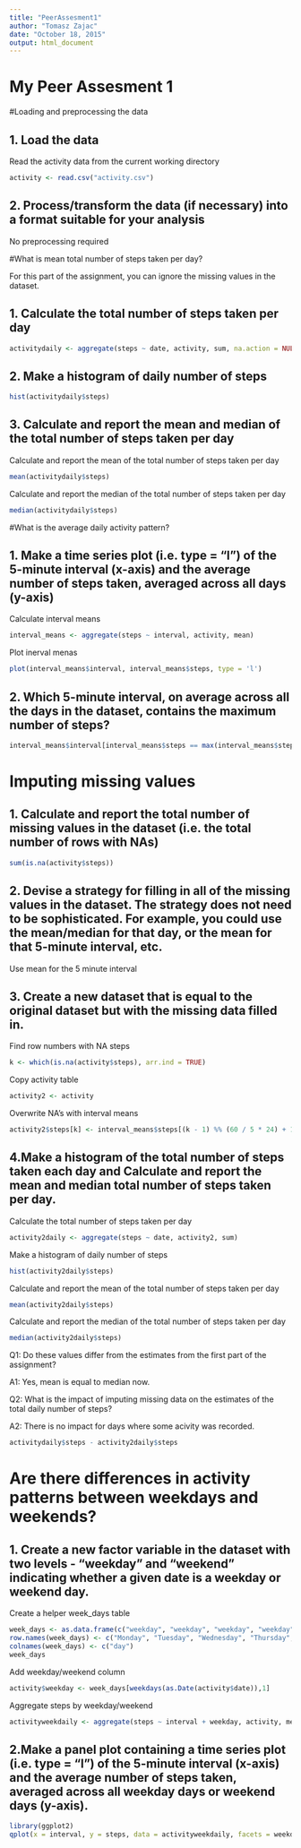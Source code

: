 ```yaml
---
title: "PeerAssesment1"
author: "Tomasz Zajac"
date: "October 18, 2015"
output: html_document
---
```


My Peer Assesment 1
=======================================

#Loading and preprocessing the data

## 1. Load the data

Read the activity data from the current working directory
```r
activity <- read.csv("activity.csv")
```

## 2. Process/transform the data (if necessary) into a format suitable for your analysis

No preprocessing required

#What is mean total number of steps taken per day?

For this part of the assignment, you can ignore the missing values in the dataset.

## 1. Calculate the total number of steps taken per day
```r
activitydaily <- aggregate(steps ~ date, activity, sum, na.action = NULL)
```

## 2. Make a histogram of daily number of steps
```r
hist(activitydaily$steps)
```

## 3. Calculate and report the mean and median of the total number of steps taken per day

Calculate and report the mean of the total number of steps taken per day
```r
mean(activitydaily$steps)
```

Calculate and report the median of the total number of steps taken per day
```r
median(activitydaily$steps)
```

#What is the average daily activity pattern?

## 1. Make a time series plot (i.e. type = "l") of the 5-minute interval (x-axis) and the average number of steps taken, averaged across all days (y-axis)

Calculate interval means
```r
interval_means <- aggregate(steps ~ interval, activity, mean)
```

Plot inerval menas 
```r
plot(interval_means$interval, interval_means$steps, type = 'l')
```

## 2. Which 5-minute interval, on average across all the days in the dataset, contains the maximum number of steps?
```r
interval_means$interval[interval_means$steps == max(interval_means$steps)]
```


# Imputing missing values

## 1. Calculate and report the total number of missing values in the dataset (i.e. the total number of rows with NAs)
```r
sum(is.na(activity$steps))
```

## 2. Devise a strategy for filling in all of the missing values in the dataset. The strategy does not need to be sophisticated. For example, you could use the mean/median for that day, or the mean for that 5-minute interval, etc.

Use mean for the 5 minute interval

## 3. Create a new dataset that is equal to the original dataset but with the missing data filled in.

Find row numbers with NA steps
```r
k <- which(is.na(activity$steps), arr.ind = TRUE)
```

Copy activity table
```r
activity2 <- activity
```

Overwrite NA's with interval means
```r
activity2$steps[k] <- interval_means$steps[(k - 1) %% (60 / 5 * 24) + 1]
```

## 4.Make a histogram of the total number of steps taken each day and Calculate and report the mean and median total number of steps taken per day.

Calculate the total number of steps taken per day
```r
activity2daily <- aggregate(steps ~ date, activity2, sum)
```

Make a histogram of daily number of steps
```r
hist(activity2daily$steps)
```

Calculate and report the mean of the total number of steps taken per day
```r
mean(activity2daily$steps)
```

Calculate and report the median of the total number of steps taken per day
```r
median(activity2daily$steps)
```

Q1: Do these values differ from the estimates from the first part of the assignment? 

A1: Yes, mean is equal to median now.

Q2: What is the impact of imputing missing data on the estimates of the total daily number of steps?

A2: There is no impact for days where some acivity was recorded.
```r
activitydaily$steps - activity2daily$steps
```

# Are there differences in activity patterns between weekdays and weekends?

## 1. Create a new factor variable in the dataset with two levels - "weekday" and "weekend" indicating whether a given date is a weekday or weekend day.

Create a helper week_days table
```r
week_days <- as.data.frame(c("weekday", "weekday", "weekday", "weekday", "weekday", "weekend", "weekend"))
row.names(week_days) <- c("Monday", "Tuesday", "Wednesday", "Thursday", "Friday", "Saturday", "Sunday")
colnames(week_days) <- c("day")
week_days
```

Add weekday/weekend column
```r
activity$weekday <- week_days[weekdays(as.Date(activity$date)),1]
```

Aggregate steps by weekday/weekend
```r
activityweekdaily <- aggregate(steps ~ interval + weekday, activity, mean)
```

## 2.Make a panel plot containing a time series plot (i.e. type = "l") of the 5-minute interval (x-axis) and the average number of steps taken, averaged across all weekday days or weekend days (y-axis). 
```r
library(ggplot2)
qplot(x = interval, y = steps, data = activityweekdaily, facets = weekday~., geom = "line")
```
